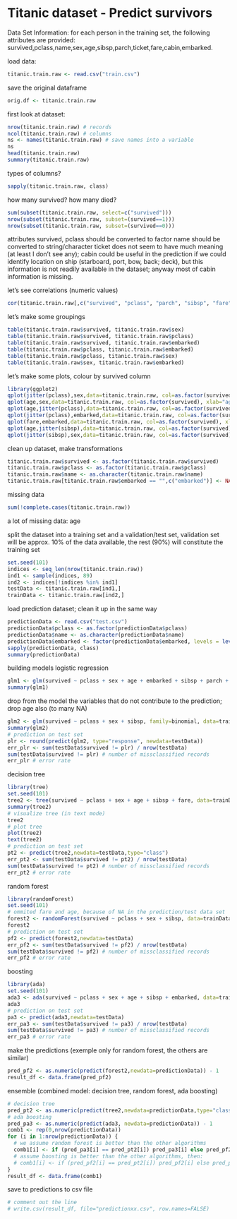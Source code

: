 Titanic dataset - Predict survivors
========================================================

Data Set Information:
for each person in the training set, the following attributes are provided: survived,pclass,name,sex,age,sibsp,parch,ticket,fare,cabin,embarked.

load data:
```r
titanic.train.raw <- read.csv("train.csv")
```
save the original dataframe
```r
orig.df <- titanic.train.raw
```

first look at dataset:
```r
nrow(titanic.train.raw) # records
ncol(titanic.train.raw) # columns
ns <- names(titanic.train.raw) # save names into a variable
ns
head(titanic.train.raw)
summary(titanic.train.raw)
```
types of columns?
```r
sapply(titanic.train.raw, class)
```
how many survived? how many died?
```r
sum(subset(titanic.train.raw, select=c("survived")))
nrow(subset(titanic.train.raw, subset=(survived==1)))
nrow(subset(titanic.train.raw, subset=(survived==0)))
```
attributes survived, pclass should be converted to factor
name should be converted to string/character
ticket does not seem to have much meaning (at least I don't see any); cabin could be useful in the prediction if we could identify location on ship (starboard, port, bow, back; deck), but this information is not readily available in the dataset; anyway most of cabin information is missing.

let's see correlations (numeric values)
```r
cor(titanic.train.raw[,c("survived", "pclass", "parch", "sibsp", "fare")])
```

let's make some groupings
```r
table(titanic.train.raw$survived, titanic.train.raw$sex)
table(titanic.train.raw$survived, titanic.train.raw$pclass)
table(titanic.train.raw$survived, titanic.train.raw$embarked)
table(titanic.train.raw$pclass, titanic.train.raw$embarked)
table(titanic.train.raw$pclass, titanic.train.raw$sex)
table(titanic.train.raw$sex, titanic.train.raw$embarked)
```

let's make some plots, colour by survived column
```r
library(ggplot2)
qplot(jitter(pclass),sex,data=titanic.train.raw, col=as.factor(survived), xlab="class", ylab="gender")
qplot(age,sex,data=titanic.train.raw, col=as.factor(survived), xlab="age", ylab="gender")
qplot(age,jitter(pclass),data=titanic.train.raw, col=as.factor(survived), xlab="age", ylab="class")
qplot(jitter(pclass),embarked,data=titanic.train.raw, col=as.factor(survived), xlab="class", ylab="embarked")
qplot(fare,embarked,data=titanic.train.raw, col=as.factor(survived), xlab="fare", ylab="embarked")
qplot(age,jitter(sibsp),data=titanic.train.raw, col=as.factor(survived), xlab="age", ylab="siblings")
qplot(jitter(sibsp),sex,data=titanic.train.raw, col=as.factor(survived), ylab="gender", xlab="siblings")
```

clean up dataset, make transformations
```r
titanic.train.raw$survived <- as.factor(titanic.train.raw$survived)
titanic.train.raw$pclass <- as.factor(titanic.train.raw$pclass)
titanic.train.raw$name <- as.character(titanic.train.raw$name)
titanic.train.raw[titanic.train.raw$embarked == "",c("embarked")] <- NA
```

missing data
```r
sum(!complete.cases(titanic.train.raw))
```

a lot of missing data: age

split the dataset into a training set and a validation/test set,
validation set will be approx. 10% of the data available, the rest (90%) will constitute the training set
```r
set.seed(101)
indices <- seq_len(nrow(titanic.train.raw))
ind1 <- sample(indices, 89)
ind2 <- indices[!indices %in% ind1]
testData <- titanic.train.raw[ind1,]
trainData <- titanic.train.raw[ind2,]
```

load prediction dataset; clean it up in the same way
```r
predictionData <- read.csv("test.csv")
predictionData$pclass <- as.factor(predictionData$pclass)
predictionData$name <- as.character(predictionData$name)
predictionData$embarked <- factor(predictionData$embarked, levels = levels(trainData$embarked))
sapply(predictionData, class)
summary(predictionData)
```

building models
logistic regression
```r
glm1 <- glm(survived ~ pclass + sex + age + embarked + sibsp + parch + fare, family=binomial, data=trainData)
summary(glm1)
```

drop from the model the variables that do not contribute to the prediction; drop age also (to many NA) 
```r
glm2 <- glm(survived ~ pclass + sex + sibsp, family=binomial, data=trainData)
summary(glm2)
# prediction on test set
plr <- round(predict(glm2, type="response", newdata=testData))
err_plr <- sum(testData$survived != plr) / nrow(testData)
sum(testData$survived != plr) # number of missclassified records
err_plr # error rate
```

decision tree
```r
library(tree)
set.seed(101)
tree2 <- tree(survived ~ pclass + sex + age + sibsp + fare, data=trainData)
summary(tree2)
# visualize tree (in text mode)
tree2
# plot tree
plot(tree2)
text(tree2)
# prediction on test set
pt2 <- predict(tree2,newdata=testData,type="class")
err_pt2 <- sum(testData$survived != pt2) / nrow(testData)
sum(testData$survived != pt2) # number of missclassified records
err_pt2 # error rate
```

random forest
```r
library(randomForest)
set.seed(101)
# ommited fare and age, because of NA in the prediction/test data set
forest2 <- randomForest(survived ~ pclass + sex + sibsp, data=trainData, ntree=501)
forest2
# prediction on test set
pf2 <- predict(forest2,newdata=testData)
err_pf2 <- sum(testData$survived != pf2) / nrow(testData)
sum(testData$survived != pf2) # number of missclassified records
err_pf2 # error rate
```

boosting
```r
library(ada)
set.seed(101)
ada3 <- ada(survived ~ pclass + sex + age + sibsp + embarked, data=trainData)
ada3
# prediction on test set
pa3 <- predict(ada3,newdata=testData)
err_pa3 <- sum(testData$survived != pa3) / nrow(testData)
sum(testData$survived != pa3) # number of missclassified records
err_pa3 # error rate
```

make the predictions (exemple only for random forest, the others are similar)
```r
pred_pf2 <- as.numeric(predict(forest2,newdata=predictionData)) - 1
result_df <- data.frame(pred_pf2)
```
ensemble (combined model: decision tree, random forest, ada boosting)
```r
# decision tree
pred_pt2 <- as.numeric(predict(tree2,newdata=predictionData,type="class")) - 1
# ada boosting
pred_pa3 <- as.numeric(predict(ada3, newdata=predictionData)) - 1
comb1 <- rep(0,nrow(predictionData))
for (i in 1:nrow(predictionData)) {
  # we assume random forest is better than the other algorithms
  comb1[i] <- if (pred_pa3[i] == pred_pt2[i]) pred_pa3[i] else pred_pf2[i]
  # assume boosting is better than the other algorithms, then:
  # comb1[i] <- if (pred_pf2[i] == pred_pt2[i]) pred_pf2[i] else pred_pa3[i]
}
result_df <- data.frame(comb1)
```

save to predictions to csv file
```r
# comment out the line
# write.csv(result_df, file="predictionxx.csv", row.names=FALSE)
```

